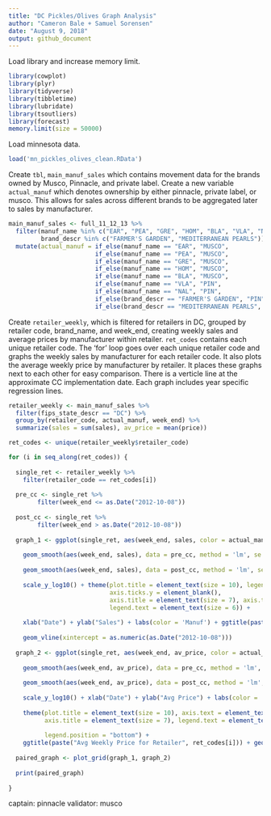 ```yaml
---
title: "DC Pickles/Olives Graph Analysis"
author: "Cameron Bale + Samuel Sorensen"
date: "August 9, 2018"
output: github_document
---
```


Load library and increase memory limit.
```r
library(cowplot)
library(plyr)
library(tidyverse)
library(tibbletime)
library(lubridate)
library(tsoutliers)
library(forecast)
memory.limit(size = 50000)
```
Load minnesota data.
```r
load('mn_pickles_olives_clean.RData')
```
Create `tbl`, `main_manuf_sales` which contains movement data for the brands owned by Musco, Pinnacle, and private label. Create a new variable `actual_manuf` which denotes ownership by either pinnacle, private label, or musco. This allows for sales across different brands to be aggregated later to sales by manufacturer.
```r
main_manuf_sales <- full_11_12_13 %>%
  filter(manuf_name %in% c("EAR", "PEA", "GRE", "HOM", "BLA", "VLA", "NAL", "CTL") | 
         brand_descr %in% c("FARMER'S GARDEN", "MEDITERRANEAN PEARLS")) %>%
  mutate(actual_manuf = if_else(manuf_name == "EAR", "MUSCO", 
                        if_else(manuf_name == "PEA", "MUSCO", 
                        if_else(manuf_name == "GRE", "MUSCO",
                        if_else(manuf_name == "HOM", "MUSCO", 
                        if_else(manuf_name == "BLA", "MUSCO", 
                        if_else(manuf_name == "VLA", "PIN",
                        if_else(manuf_name == "NAL", "PIN", 
                        if_else(brand_descr == "FARMER'S GARDEN", "PIN",
                        if_else(brand_descr == "MEDITERRANEAN PEARLS", "MUSCO", "CTL"))))))))))
```


Create `retailer_weekly`, which is filtered for retailers in DC, grouped by retailer code, brand_name, and week_end, creating weekly sales and average prices by manufacturer within retailer. `ret_codes` contains each unique retailer code. 
The 'for' loop goes over each unique retailer code and graphs the weekly sales by manufacturer for each retailer code. It also plots the average weekly price by manufacturer by retailer. It places these graphs next to each other for easy comparison. There is a verticle line at the approximate CC implementation date. Each graph includes year specific regression lines.
```r
retailer_weekly <- main_manuf_sales %>%
  filter(fips_state_descr == "DC") %>%
  group_by(retailer_code, actual_manuf, week_end) %>%
  summarize(sales = sum(sales), av_price = mean(price))

ret_codes <- unique(retailer_weekly$retailer_code)

for (i in seq_along(ret_codes)) {
  
  single_ret <- retailer_weekly %>%
    filter(retailer_code == ret_codes[i])
  
  pre_cc <- single_ret %>%
        filter(week_end <= as.Date("2012-10-08"))
  
  post_cc <- single_ret %>%
        filter(week_end > as.Date("2012-10-08"))
  
  graph_1 <- ggplot(single_ret, aes(week_end, sales, color = actual_manuf)) + geom_line() + 
    
    geom_smooth(aes(week_end, sales), data = pre_cc, method = 'lm', se = FALSE) +
    
    geom_smooth(aes(week_end, sales), data = post_cc, method = 'lm', se = FALSE) +
    
    scale_y_log10() + theme(plot.title = element_text(size = 10), legend.position = "bottom", axis.text.y = element_blank(), 
                            axis.ticks.y = element_blank(), 
                            axis.title = element_text(size = 7), axis.text = element_text(size = 7), legend.title = element_text(size = 6),
                            legend.text = element_text(size = 6)) + 
    
    xlab("Date") + ylab("Sales") + labs(color = 'Manuf') + ggtitle(paste("Weekly Sales for Retailer", ret_codes[i])) + 
    
    geom_vline(xintercept = as.numeric(as.Date("2012-10-08")))
  
  graph_2 <- ggplot(single_ret, aes(week_end, av_price, color = actual_manuf)) + geom_line() + 
    
    geom_smooth(aes(week_end, av_price), data = pre_cc, method = 'lm', se = FALSE) +
    
    geom_smooth(aes(week_end, av_price), data = post_cc, method = 'lm', se = FALSE) +
    
    scale_y_log10() + xlab("Date") + ylab("Avg Price") + labs(color = 'Manuf') + 
    
    theme(plot.title = element_text(size = 10), axis.text = element_text(size = 7), 
          axis.title = element_text(size = 7), legend.text = element_text(size = 6), legend.title = element_text(size = 6), 
          
          legend.position = "bottom") +
    ggtitle(paste("Avg Weekly Price for Retailer", ret_codes[i])) + geom_vline(xintercept = as.numeric(as.Date("2012-10-08")))
  
  paired_graph <- plot_grid(graph_1, graph_2)
  
  print(paired_graph)
  
}
```


captain: pinnacle
validator: musco
